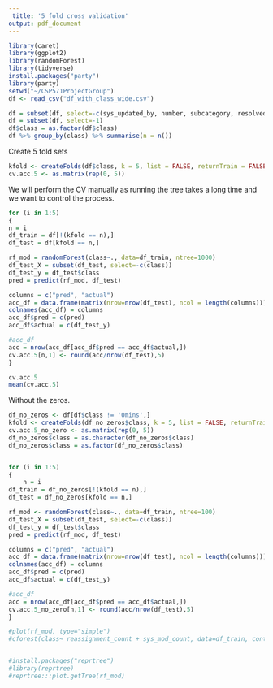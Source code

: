 ```yaml
---
 title: '5 fold cross validation'
output: pdf_document
---
```


```r
library(caret)
library(ggplot2)
library(randomForest)
library(tidyverse)
install.packages("party")
library(party)
setwd("~/CSP571ProjectGroup")
df <- read_csv("df_with_class_wide.csv")

df = subset(df, select=-c(sys_updated_by, number, subcategory, resolved_updated_diff))
df = subset(df, select=-1)
df$class = as.factor(df$class)
df %>% group_by(class) %>% summarise(n = n())
```

Create 5 fold sets 

```r
kfold <- createFolds(df$class, k = 5, list = FALSE, returnTrain = FALSE)
cv.acc.5 <- as.matrix(rep(0, 5))
```


We will perform the CV manually as running the tree takes a long time and we want to control the process. 

```r
for (i in 1:5) 
{
n = i
df_train = df[!(kfold == n),]
df_test = df[kfold == n,]

rf_mod = randomForest(class~., data=df_train, ntree=1000)
df_test_X = subset(df_test, select=-c(class))
df_test_y = df_test$class
pred = predict(rf_mod, df_test)

columns = c("pred", "actual")
acc_df = data.frame(matrix(nrow=nrow(df_test), ncol = length(columns)))
colnames(acc_df) = columns
acc_df$pred = c(pred)
acc_df$actual = c(df_test_y)

#acc_df
acc = nrow(acc_df[acc_df$pred == acc_df$actual,])
cv.acc.5[n,1] <- round(acc/nrow(df_test),5)
}

cv.acc.5
mean(cv.acc.5)
```


Without the zeros.

```r
df_no_zeros <- df[df$class != '0mins',]
kfold <- createFolds(df_no_zeros$class, k = 5, list = FALSE, returnTrain = FALSE)
cv.acc.5_no_zero <- as.matrix(rep(0, 5))
df_no_zeros$class = as.character(df_no_zeros$class)
df_no_zeros$class = as.factor(df_no_zeros$class)


for (i in 1:5) 
{
    n = i
df_train = df_no_zeros[!(kfold == n),]
df_test = df_no_zeros[kfold == n,]

rf_mod <- randomForest(class~., data=df_train, ntree=100)
df_test_X = subset(df_test, select=-c(class))
df_test_y = df_test$class
pred = predict(rf_mod, df_test)

columns = c("pred", "actual")
acc_df = data.frame(matrix(nrow=nrow(df_test), ncol = length(columns)))
colnames(acc_df) = columns
acc_df$pred = c(pred)
acc_df$actual = c(df_test_y)

#acc_df
acc = nrow(acc_df[acc_df$pred == acc_df$actual,])
cv.acc.5_no_zero[n,1] <- round(acc/nrow(df_test),5)
}

#plot(rf_mod, type="simple")
#cforest(class~ reassignment_count + sys_mod_count, data=df_train, controls=cforest_control(mtry=2, mincriterion=0))


#install.packages("reprtree")
#library(reprtree)
#reprtree:::plot.getTree(rf_mod)
```



